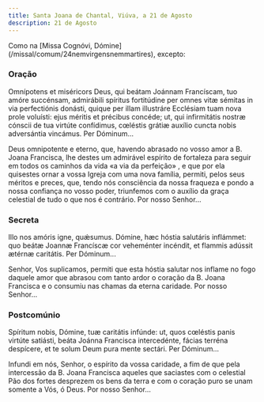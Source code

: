 ```yaml
---
title: Santa Joana de Chantal, Viúva, a 21 de Agosto
description: 21 de Agosto
---
```


<aside>
  Como na [Missa Cognóvi, Dómine](/missal/comum/24nemvirgensnemmartires),
  excepto:
</aside>

### Oração

<div class="side-by-side not-content">

Omnípotens et miséricors Deus, qui beátam Joánnam Francíscam, tuo amóre succénsam, admirábili spíritus fortitúdine per omnes vitæ sémitas in via perfectiónis donásti, quique per illam illustráre Ecclésiam tuam nova prole voluísti: ejus méritis et précibus concéde; ut, qui infirmitátis nostræ cónscii de tua virtúte confídimus, cœléstis grátiæ auxílio cuncta nobis adversántia vincámus. Per Dóminum...

Deus omnipotente e eterno, que, havendo abrasado no vosso amor a B. Joana Francisca, lhe destes um admirável espírito de fortaleza para seguir em todos os caminhos da vida «a via da perfeição» , e que por ela quisestes ornar a vossa Igreja com uma nova família, permiti, pelos seus méritos e preces, que, tendo nós consciência da nossa fraqueza e pondo a nossa confiança no vosso poder, triunfemos com o auxílio da graça celestial de tudo o que nos é contrário. Por nosso Senhor...

</div>

### Secreta

<div class="side-by-side not-content">

Illo nos amóris igne, quǽsumus. Dómine, hæc hóstia salutáris inflámmet: quo beátæ Joannæ Francíscæ cor veheménter incéndit, et flammis adússit ætérnæ caritátis. Per Dóminum...

Senhor, Vos suplicamos, permiti que esta hóstia salutar nos inflame no fogo daquele amor que abrasou com tanto ardor o coração da B. Joana Francisca e o consumiu nas chamas da eterna caridade. Por nosso Senhor...

</div>

### Postcomúnio

<div class="side-by-side not-content">

Spíritum nobis, Dómine, tuæ caritátis infúnde: ut, quos cœléstis panis virtúte satiásti, beáta Joánna Francisca intercedénte, fácias terréna despícere, et te solum Deum pura mente sectári. Per Dóminum...

Infundi em nós, Senhor, o espírito da vossa caridade, a fim de que pela intercessão da B. Joana Francisca aqueles que saciastes com o celestial Pão dos fortes desprezem os bens da terra e com o coração puro se unam somente a Vós, ó Deus. Por nosso Senhor...

</div>
